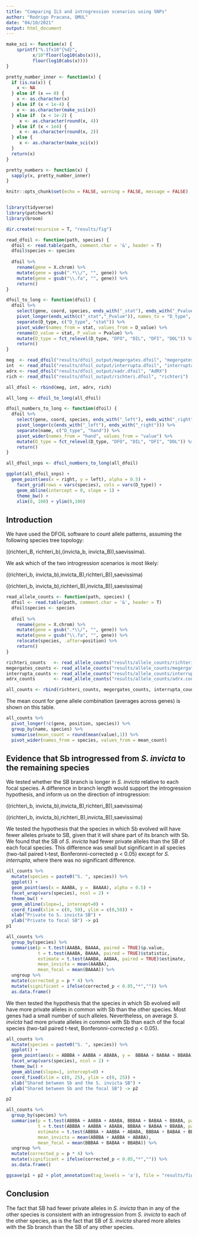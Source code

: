 ```yaml
---
title: "Comparing ILS and introgression scenarios using SNPs"
author: "Rodrigo Pracana, QMUL"
date: "04/10/2021"
output: html_document
---
```


```r


make_sci <- function(x) {
    sprintf("%.1fx10^{%d}",
          x/10^floor(log10(abs(x))),
          floor(log10(abs(x))))
}

pretty_number_inner <- function(x) {
  if (is.na(x)) {
    x <- NA
  } else if (x == 0) {
    x <- as.character(x)
  } else if (x < 1e-4) {
    x <- as.character(make_sci(x))
  } else if  (x < 1e-2) {
     x <- as.character(round(x, 4))
  } else if (x < 1e4) {
     x <- as.character(round(x, 2))
  } else {
     x <- as.character(make_sci(x))
  }
  return(x)
}

pretty_numbers <- function(x) {
  sapply(x, pretty_number_inner)
}

knitr::opts_chunk$set(echo = FALSE, warning = FALSE, message = FALSE)


library(tidyverse)
library(patchwork)
library(broom)

dir.create(recursive = T, "results/fig")

```

```r

read_dfoil <- function(path, species) {
  dfoil <- read.table(path, comment.char = '&', header = T)
  dfoil$species <- species
    
  dfoil %>%
    rename(gene = X.chrom) %>%
    mutate(gene = gsub(".*\\/", "", gene)) %>%
    mutate(gene = gsub("\\.fa", "", gene)) %>%
    return()
}

dfoil_to_long <- function(dfoil) {
  dfoil %>%
    select(gene, coord, species, ends_with("_stat"), ends_with("_Pvalue")) %>%
    pivot_longer(ends_with(c("_stat","_Pvalue")), names_to = "D_type", values_to = "D_value") %>%
    separate(D_type, c("D_type", "stat")) %>%
    pivot_wider(names_from = stat, values_from = D_value) %>%
    rename(D_value = stat, P_value = Pvalue) %>%
    mutate(D_type = fct_relevel(D_type, "DFO", "DIL", "DFI", "DOL")) %>%
    return()
}

meg  <- read_dfoil("results/dfoil_output/megergates.dfoil", "megergates")
int  <- read_dfoil("results/dfoil_output/interrupta.dfoil", "interrupta")
adrx <- read_dfoil("results/dfoil_output/xadr.dfoil", "AdRX")
rich <- read_dfoil("results/dfoil_output/richteri.dfoil", "richteri")

all_dfoil <- rbind(meg, int, adrx, rich)

all_long <- dfoil_to_long(all_dfoil)

```

```r

dfoil_numbers_to_long <- function(dfoil) {
  dfoil %>%
    select(gene, coord, species, ends_with("_left"), ends_with("_right")) %>%
    pivot_longer(c(ends_with("_left"), ends_with("_right"))) %>%
    separate(name, c("D_type", "hand")) %>%
    pivot_wider(names_from = "hand", values_from = "value") %>%
    mutate(D_type = fct_relevel(D_type, "DFO", "DIL", "DFI", "DOL")) %>%
    return()
}

all_dfoil_snps <- dfoil_numbers_to_long(all_dfoil)

ggplot(all_dfoil_snps) +
  geom_point(aes(x = right, y = left), alpha = 0.5) +
    facet_grid(rows = vars(species), cols = vars(D_type)) +
    geom_abline(intercept = 0, slope = 1) +
    theme_bw() +
    xlim(0, 100) + ylim(0,100)


```

## Introduction

We have used the DFOIL software to count allele patterns, assuming the following species tree topology:

((richteri_B, richteri_b),(invicta_b, invicta_B)),saevissima).

We ask which of the two introgression scenarios is most likely:

((richteri_b, invicta_b),invicta_B),richteri_B)),saevissima)

((richteri_b, invicta_b),richteri_B),invicta_B)),saevissima)


```r

read_allele_counts <- function(path, species) {
  dfoil <- read.table(path, comment.char = '&', header = T)
  dfoil$species <- species
    
  dfoil %>%
    rename(gene = X.chrom) %>%
    mutate(gene = gsub(".*\\/", "", gene)) %>%
    mutate(gene = gsub("\\.fa", "", gene)) %>%
    relocate(species, .after=position) %>%
    return()
}

richteri_counts   <- read_allele_counts("results/allele_counts/richteri.counts", "richteri")
megergates_counts <- read_allele_counts("results/allele_counts/megergates.counts", "megergates")
interrupta_counts <- read_allele_counts("results/allele_counts/interrupta.counts", "interrupta")
adrx_counts       <- read_allele_counts("results/allele_counts/adrx.counts", "AdRX")

all_counts <- rbind(richteri_counts, megergates_counts, interrupta_counts, adrx_counts)

```

The mean count for gene allele combination (averages across genes) is shown on this table.

```r

all_counts %>%
  pivot_longer(!c(gene, position, species)) %>%
  group_by(name, species) %>%
  summarise(mean_count = round(mean(value),1)) %>%
  pivot_wider(names_from = species, values_from = mean_count)

```

## Evidence that Sb introgressed from _S. invicta_ to the remaining species 

We tested whether the SB branch is longer in _S. invicta_ relative to each focal species. A difference in branch length would support the introgression hypothesis, and inform us on the direction of introgression:

((richteri_b, invicta_b),invicta_B),richteri_B)),saevissima)

((richteri_b, invicta_b),richteri_B),invicta_B)),saevissima)

We tested the hypothesis that the species in which Sb evolved will have fewer alleles private to SB, given that it will share part of its branch with Sb. We found that the SB of _S. invicta_ had fewer private alleles than the SB of each focal species. This difference was small but significant in all species (two-tail paired t-test, Bonferonni-corrected p < 0.05) except for _S. interrupta_, where there was no significant difference.

```r

all_counts %>%
  mutate(species = paste0("S. ", species)) %>%
  ggplot() +
  geom_point(aes(x = AAABA, y =  BAAAA), alpha = 0.5) +
  facet_wrap(vars(species), ncol = 2) +
  theme_bw() +
  geom_abline(slope=1, intercept=0) +
  coord_fixed(xlim = c(0, 50), ylim = c(0,50)) +
  xlab("Private to S. invicta SB") +
  ylab("Private to focal SB") -> p1
p1

all_counts %>%
  group_by(species) %>%
  summarise(p = t.test(AAABA, BAAAA, paired = TRUE)$p.value,
            t = t.test(AAABA, BAAAA, paired = TRUE)$statistic,
            estimate = t.test(AAABA, AABAA, paired = TRUE)$estimate,
            mean_invicta = mean(AAABA),
            mean_focal = mean(BAAAA)) %>%
  ungroup %>%
  mutate(corrected_p = p * 4) %>%
  mutate(significant = ifelse(corrected_p < 0.05,"*","")) %>%
  as.data.frame()

```

We then tested the hypothesis that the species in which Sb evolved will have more private alleles in common with Sb than the other species. Most genes had a small number of such alleles. Nevertheless, on average _S. invicta_ had more private alleles in common with Sb than each of the focal species (two-tail paired t-test, Bonferonni-corrected p < 0.05).

```r

all_counts %>%
  mutate(species = paste0("S. ", species)) %>%
  ggplot() +
  geom_point(aes(x = ABBBA + AABBA + ABABA, y =  BBBAA + BABAA + BBABA), alpha = 0.5) +
  facet_wrap(vars(species), ncol = 2) +
  theme_bw() +
  geom_abline(slope=1, intercept=0) +
  coord_fixed(xlim = c(0, 25), ylim = c(0, 25)) +
  xlab("Shared between Sb and the S. invicta SB") +
  ylab("Shared between Sb and the focal SB") -> p2

p2

all_counts %>%
  group_by(species) %>%
  summarise(p = t.test(ABBBA + AABBA + ABABA, BBBAA + BABAA + BBABA, paired = TRUE)$p.value,
            t = t.test(ABBBA + AABBA + ABABA, BBBAA + BABAA + BBABA, paired = TRUE)$statistic,
            estimate = t.test(ABBBA + AABBA + ABABA, BBBAA + BABAA + BBABA, paired = TRUE)$estimate,
            mean_invicta = mean(ABBBA + AABBA + ABABA),
            mean_focal = mean(BBBAA + BABAA + BBABA)) %>%
  ungroup %>%
  mutate(corrected_p = p * 4) %>%
  mutate(significant = ifelse(corrected_p < 0.05,"*","")) %>%
  as.data.frame()

ggsave(p1 + p2 + plot_annotation(tag_levels = 'a'), file = "results/fig/shared_private.pdf", width = 9, height = 4.5)

```

## Conclusion

The fact that SB had fewer private alleles in _S. invicta_ than in any of the other species is consistent with an introgression from _S. invicta_ to each of the other species, as is the fact that SB of _S. invicta_ shared more alleles with the Sb branch than the SB of any other species.

